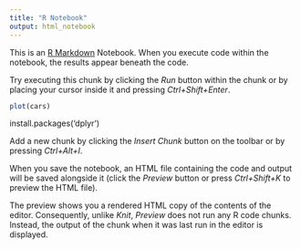 ```yaml
---
title: "R Notebook"
output: html_notebook
---
```


This is an [R Markdown](http://rmarkdown.rstudio.com) Notebook. When you execute code within the notebook, the results appear beneath the code. 

Try executing this chunk by clicking the *Run* button within the chunk or by placing your cursor inside it and pressing *Ctrl+Shift+Enter*. 

```r
plot(cars)
```

<!-- Multiple Regression to simulate housing price based on user-inputted factors -->

<!-- Our simulation will involve running multivariate regression over different factors like build year, -->
<!-- number of parking spaces, and square footage on housing prices in Austin, TX from 2018 to -->
<!-- 2021. 
In the app, users can input factors about a house and the simulation will return an -->
<!-- estimated market price of the house based on the regression, after taking an average from -->
<!-- using different assumptions about the missing factors/variables. -->

<!-- We will use the distributions of the data for individual variables to randomly sample a value from -->
<!-- when a user does not input a value for that variable and an assumption needs to be made. -->

<!-- If time allows, we can reverse the process, and users may also be able to input a price or -->
<!-- budget range into the app, and the simulation will generate a “house” and what kind of -->
<!-- characteristics a house within that price range or at that price point might have. -->

install.packages('dplyr')

<!-- cut out images from data or other unwanted variables with piping to clean dataset -->
<!-- first create distribution for each individual factor based on existing distribution in data -->
<!-- then create function for each factor that generates random number based on distribution for that factor -->
<!-- then create regression with price as y variable and other variables as multivariate -->
<!-- create function that takes different factors as parameters and returns price based on regression and randomly generated missing variables -->
<!-- make individual factor variables in function user inputtable -->



Add a new chunk by clicking the *Insert Chunk* button on the toolbar or by pressing *Ctrl+Alt+I*.

When you save the notebook, an HTML file containing the code and output will be saved alongside it (click the *Preview* button or press *Ctrl+Shift+K* to preview the HTML file).

The preview shows you a rendered HTML copy of the contents of the editor. Consequently, unlike *Knit*, *Preview* does not run any R code chunks. Instead, the output of the chunk when it was last run in the editor is displayed.
